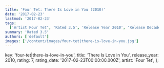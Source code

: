 ```yaml
---
title: 'Four Tet: There Is Love in You (2010)'
date: '2017-02-23'
lastmod: '2017-02-23'
tags:
  ['Artist Four Tet', 'Rated 3.5', 'Release Year 2010', 'Release Decade 2010']
summary: 'Rated 3.5'
authors: ['default']
images: ['/content/images/four-tet|there-is-love-in-you.jpg']
---
```


  key: 'four-tet|there-is-love-in-you',
  title: 'There Is Love in You',
  release_year: 2010,
  rating: 7,
  rating_date: '2017-02-23T00:00:00.000Z',
  artist: 'Four Tet',
};

<MusicRating data={data} />
